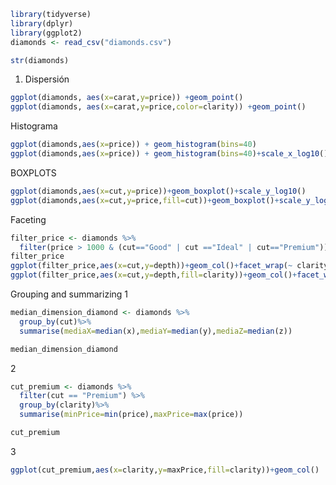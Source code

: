 ```r
library(tidyverse)
library(dplyr)
library(ggplot2)
diamonds <- read_csv("diamonds.csv")

str(diamonds)
```
1. Dispersión
```r
ggplot(diamonds, aes(x=carat,y=price)) +geom_point()
ggplot(diamonds, aes(x=carat,y=price,color=clarity)) +geom_point()

```

Histograma
```r
ggplot(diamonds,aes(x=price)) + geom_histogram(bins=40)
ggplot(diamonds,aes(x=price)) + geom_histogram(bins=40)+scale_x_log10()

```

BOXPLOTS
```r
ggplot(diamonds,aes(x=cut,y=price))+geom_boxplot()+scale_y_log10() 
ggplot(diamonds,aes(x=cut,y=price,fill=cut))+geom_boxplot()+scale_y_log10() 
```


Faceting
```r
filter_price <- diamonds %>%
  filter(price > 1000 & (cut=="Good" | cut =="Ideal" | cut=="Premium"))
filter_price
ggplot(filter_price,aes(x=cut,y=depth))+geom_col()+facet_wrap(~ clarity)
ggplot(filter_price,aes(x=cut,y=depth,fill=clarity))+geom_col()+facet_wrap(~ clarity)
```

Grouping and summarizing
1
```r
median_dimension_diamond <- diamonds %>%
  group_by(cut)%>%
  summarise(mediaX=median(x),mediaY=median(y),mediaZ=median(z))

median_dimension_diamond
```
2
```r
cut_premium <- diamonds %>%
  filter(cut == "Premium") %>%
  group_by(clarity)%>%
  summarise(minPrice=min(price),maxPrice=max(price))

cut_premium
```

3
```r
ggplot(cut_premium,aes(x=clarity,y=maxPrice,fill=clarity))+geom_col()
```



























